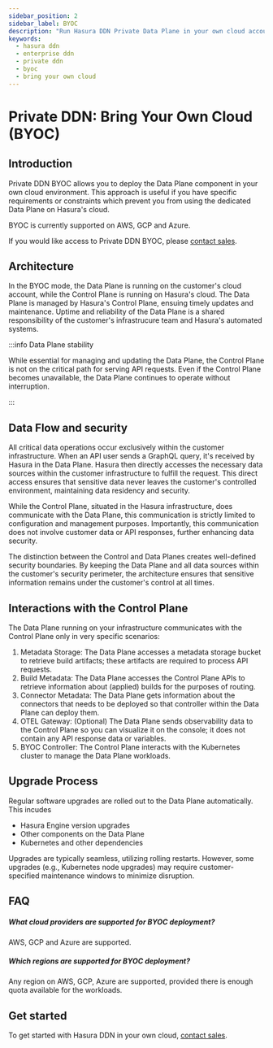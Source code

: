 ```yaml
---
sidebar_position: 2
sidebar_label: BYOC
description: "Run Hasura DDN Private Data Plane in your own cloud account, get all managed Data Plane benefits"
keywords:
  - hasura ddn
  - enterprise ddn
  - private ddn
  - byoc
  - bring your own cloud
---
```



# Private DDN: Bring Your Own Cloud (BYOC)

## Introduction

Private DDN BYOC allows you to deploy the Data Plane component in your own cloud environment. This approach is useful if
you have specific requirements or constraints which prevent you from using the dedicated Data Plane on Hasura's cloud.

BYOC is currently supported on AWS, GCP and Azure.

If you would like access to Private DDN BYOC, please [contact sales](https://hasura.io/contact-us).

## Architecture

In the BYOC mode, the Data Plane is running on the customer's cloud account, while the Control Plane is running on
Hasura's cloud. The Data Plane is managed by Hasura's Control Plane, ensuing timely updates and maintenance. Uptime and
reliability of the Data Plane is a shared responsibility of the customer's infrastrucure team and Hasura's automated
systems.

:::info Data Plane stability

While essential for managing and updating the Data Plane, the Control Plane is not on the critical path for serving API
requests. Even if the Control Plane becomes unavailable, the Data Plane continues to operate without interruption.

:::

<Thumbnail src="/img/deployment/private_ddn_byoc.png" alt="Private DDN Architecture BYOC " />

## Data Flow and security

All critical data operations occur exclusively within the customer infrastructure. When an API user sends a GraphQL
query, it's received by Hasura in the Data Plane. Hasura then directly accesses the necessary data sources within the
customer infrastructure to fulfill the request. This direct access ensures that sensitive data never leaves the
customer's controlled environment, maintaining data residency and security.

While the Control Plane, situated in the Hasura infrastructure, does communicate with the Data Plane, this communication
is strictly limited to configuration and management purposes. Importantly, this communication does not involve customer
data or API responses, further enhancing data security.

The distinction between the Control and Data Planes creates well-defined security boundaries. By keeping the Data Plane
and all data sources within the customer's security perimeter, the architecture ensures that sensitive information
remains under the customer's control at all times.

## Interactions with the Control Plane

The Data Plane running on your infrastructure communicates with the Control Plane only in very specific scenarios:

1. Metadata Storage: The Data Plane accesses a metadata storage bucket to retrieve build artifacts; these artifacts are
   required to process API requests.
2. Build Metadata: The Data Plane accesses the Control Plane APIs to retrieve information about (applied) builds for the
   purposes of routing.
3. Connector Metadata: The Data Plane gets information about the connectors that needs to be deployed so that controller
   within the Data Plane can deploy them.
4. OTEL Gateway: (Optional) The Data Plane sends observability data to the Control Plane so you can visualize it on the
   console; it does not contain any API response data or variables.
5. BYOC Controller: The Control Plane interacts with the Kubernetes cluster to manage the Data Plane workloads.

<Thumbnail
  src="/img/deployment/private_ddn_byoc_detailed.png"
  alt="Detailed architecture diagram for Private DDN BYOC"
/>

## Upgrade Process

Regular software upgrades are rolled out to the Data Plane automatically. This incudes

- Hasura Engine version upgrades
- Other components on the Data Plane
- Kubernetes and other dependencies

Upgrades are typically seamless, utilizing rolling restarts. However, some upgrades (e.g., Kubernetes node upgrades) may
require customer-specified maintenance windows to minimize disruption.

## FAQ

##### What cloud providers are supported for BYOC deployment?

AWS, GCP and Azure are supported.

##### Which regions are supported for BYOC deployment?

Any region on AWS, GCP, Azure are supported, provided there is enough quota available for the workloads.

## Get started

To get started with Hasura DDN in your own cloud, [contact sales](https://hasura.io/contact-us).
